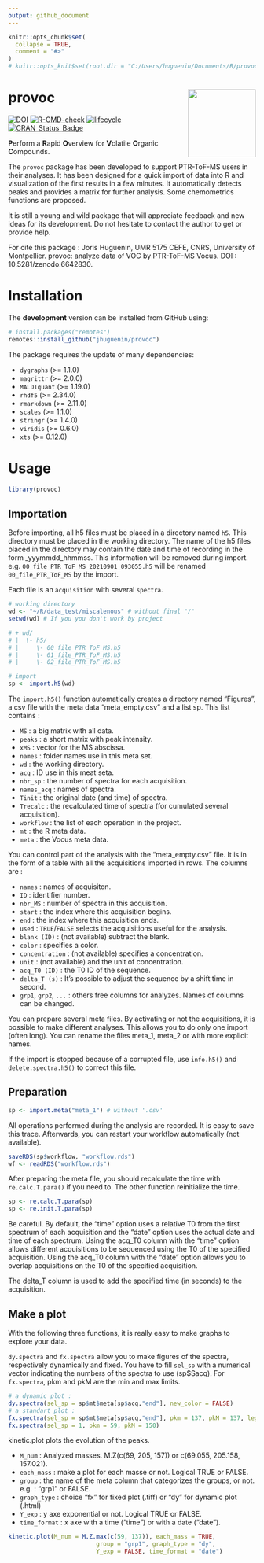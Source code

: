 ```yaml
---
output: github_document
---
```


<!-- README.md is generated from README.Rmd. Please edit that file -->

```r
knitr::opts_chunk$set(
  collapse = TRUE,
  comment = "#>"
)
# knitr::opts_knit$set(root.dir = "C:/Users/huguenin/Documents/R/provoc")
```

# provoc <a href='https://github.com/JHuguenin/provoc'><img src='C:/Users/huguenin/Documents/R/provoc/inst/img/imgfile.png' align="right" height="138" /></a>

<!-- badges: start -->
[![DOI](https://zenodo.org/badge/425788381.svg)](https://zenodo.org/badge/latestdoi/425788381)
[![R-CMD-check](https://github.com/JHuguenin/provoc/workflows/R-CMD-check/badge.svg)](https://github.com/JHuguenin/provoc/actions)
[![lifecycle](https://img.shields.io/badge/lifecycle-experimental-orange.svg)](https://www.tidyverse.org/lifecycle/#experimental)
[![CRAN_Status_Badge](http://www.r-pkg.org/badges/version/provoc)](https://cran.r-project.org/package=provoc)
<!-- [![Coverage status](https://codecov.io/gh/mitchelloharawild/icons/branch/master/graph/badge.svg)](https://codecov.io/gh/mitchelloharawild/icon?branch=master) -->


<!-- badges: end -->

**P**erform a **R**apid **O**verview for **V**olatile **O**rganic **C**ompounds.  

The `provoc` package has been developed to support PTR-ToF-MS users in their analyses. It has been designed for a quick import of data into R and visualization of the first results in a few minutes. It automatically detects peaks and provides a matrix for further analysis. Some chemometrics functions are proposed.  

It is still a young and wild package that will appreciate feedback and new ideas for its development. Do not hesitate to contact the author to get or provide help.

For cite this package : Joris Huguenin, UMR 5175 CEFE, CNRS, University of Montpellier. provoc: analyze data of VOC by PTR-ToF-MS Vocus. DOI : 10.5281/zenodo.6642830.

# Installation

The **development** version can be installed from GitHub using:

```r
# install.packages("remotes")
remotes::install_github("jhuguenin/provoc")
```

The package requires the update of many dependencies:    

* `dygraphs` (>= 1.1.0)  
* `magrittr` (>= 2.0.0)  
* `MALDIquant` (>= 1.19.0)  
* `rhdf5` (>= 2.34.0)  
* `rmarkdown` (>= 2.11.0)  
* `scales` (>= 1.1.0)  
* `stringr` (>= 1.4.0) 
* `viridis` (>= 0.6.0)  
* `xts` (>= 0.12.0)  

# Usage

```r
library(provoc)
```

## Importation

Before importing, all h5 files must be placed in a directory named `h5`. This directory must be placed in the working directory. The name of the h5 files placed in the directory may contain the date and time of recording in the form _yyymmdd_hhmmss. This information will be removed during import. e.g. `00_file_PTR_ToF_MS_20210901_093055.h5` will be renamed `00_file_PTR_ToF_MS` by the import.   

Each file is an `acquisition` with several `spectra`. 

```r
# working directory
wd <- "~/R/data_test/miscalenous" # without final "/"
setwd(wd) # If you you don't work by project

# + wd/
# |  \- h5/
# |     \- 00_file_PTR_ToF_MS.h5
# |     \- 01_file_PTR_ToF_MS.h5
# |     \- 02_file_PTR_ToF_MS.h5

# import
sp <- import.h5(wd)
```

The `import.h5()` function automatically creates a directory named "Figures", a csv file with the meta data "meta_empty.csv" and a list sp. This list contains :  

* `MS` : a big matrix with all data.    
* `peaks` : a short matrix with peak intensity.    
* `xMS` : vector for the MS abscissa.    
* `names`  : folder names use in this meta set.  
* `wd`  : the working directory.  
* `acq` : ID use in this meat seta.
* `nbr_sp` : the number of spectra for each acquisition.      
* `names_acq` : names of spectra.   
* `Tinit`  :  the original date (and time) of spectra.  
* `Trecalc` : the recalculated time of spectra (for cumulated several acquisition).  
* `workflow` : the list of each operation in the project.   
* `mt` : the R meta data.  
* `meta` : the Vocus meta data.  

You can control part of the analysis with the "meta_empty.csv" file. It is in the form of a table with all the acquisitions imported in rows. The columns are :  

* `names` : names of acquisiton.
* `ID` : identifier number.
* `nbr_MS` : number of spectra in this acquisition.
* `start` : the index where this acquisition begins.
* `end` : the index where this acquisition ends.
* `used` : `TRUE`/`FALSE` selects the acquisitions useful for the analysis.
* `blank (ID)` : (not available) subtract the blank.
* `color` : specifies a color. 
* `concentration` : (not available) specifies a concentration.
* `unit` : (not available) and the unit of concentration.
* `acq_T0 (ID)` : the T0 ID of the sequence.
* `delta_T (s)` : It's possible to adjust the sequence by a shift time in second.
* `grp1`, `grp2`, `...` : others free columns for analyzes. Names of columns can be changed.

You can prepare several meta files. By activating or not the acquisitions, it is possible to make different analyses. This allows you to do only one import (often long). You can rename the files meta_1, meta_2 or with more explicit names. 

If the import is stopped because of a corrupted file, use `info.h5()` and
`delete.spectra.h5()` to correct this file.

## Preparation

```r
sp <- import.meta("meta_1") # without '.csv'
```

All operations performed during the analysis are recorded. It is easy to save this trace. Afterwards, you can restart your workflow automatically (not available).

```r
saveRDS(sp$workflow, "workflow.rds")
wf <- readRDS("workflow.rds")
```

After preparing the meta file, you should recalculate the time with `re.calc.T.para()` if you need to. The other function reinitialize the time. 

```r
sp <- re.calc.T.para(sp)
sp <- re.init.T.para(sp)
```

Be careful. By default, the "time" option uses a relative T0 from the first spectrum of each acquisition and the "date" option uses the actual date and time of each spectrum. Using the acq_T0 column with the "time" option allows different acquisitions to be sequenced using the T0 of the specified acquisition. Using the acq_T0 column with the "date" option allows you to overlap acquisitions on the T0 of the specified acquisition.

The delta_T column is used to add the specified time (in seconds) to the acquisition.

## Make a plot
With the following three functions, it is really easy to make graphs to explore your data.

`dy.spectra` and `fx.spectra` allow you to make figures of the spectra, respectively dynamically and fixed. You have to fill `sel_sp` with a numerical vector indicating the numbers of the spectra to use (sp$Sacq). For `fx.spectra`, pkm and pkM are the min and max limits.

```r
# a dynamic plot :
dy.spectra(sel_sp = sp$mt$meta[sp$acq,"end"], new_color = FALSE)
# a standart plot :
fx.spectra(sel_sp = sp$mt$meta[sp$acq,"end"], pkm = 137, pkM = 137, leg = "l")
fx.spectra(sel_sp = 1, pkm = 59, pkM = 150)
```

kinetic.plot plots the evolution of the peaks.   

* `M_num` :  Analyzed masses. M.Z(c(69, 205, 157)) or c(69.055, 205.158, 157.021).  
* `each_mass` :  make a plot for each masse or not. Logical TRUE or FALSE.  
* `group` :  the name of the meta column that categorizes the groups, or not. e.g. : "grp1" or FALSE.  
* `graph_type` :  choice "fx" for fixed plot (.tiff) or "dy" for dynamic plot (.html)  
* `Y_exp` :  y axe exponential or not. Logical TRUE or FALSE.  
* `time_format` :  x axe with a time ("time") or with a date ("date").  

```r
kinetic.plot(M_num = M.Z.max(c(59, 137)), each_mass = TRUE,
                         group = "grp1", graph_type = "dy",
                         Y_exp = FALSE, time_format = "date")
```



